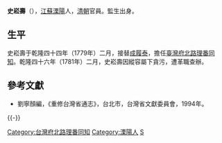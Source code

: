 '''史崧壽'''（{{bd|？||？||}}），[[江蘇|江蘇]][[溧陽|溧陽]]人，[[清朝|清朝]]官員。監生出身。

== 生平 ==
史崧壽于乾隆四十四年（1779年）二月，接替[[成履泰|成履泰]]，擔任[[臺灣府北路理番同知|臺灣府北路理番同知]]。乾隆四十六年（1781年）二月，史崧壽因縱容屬下貪污，遭革職查辦。

==參考文獻==
*劉寧顏編，《重修台灣省通志》，台北市，台灣省文獻委員會，1994年。

{{-}}
{{start box}}
{{s-off}}
{{Succession box|[[成履泰|成履泰]]|[[焦長發|焦長發]]|[[臺灣府北路理番同知|臺灣府北路理番同知]]|<small>乾隆四十四年（1779年）上任</small>}}
{{end box}}
{{DEFAULTSORT:Shi史}}
[[Category:台灣府北路理番同知|Category:台灣府北路理番同知]]
[[Category:溧陽人|Category:溧陽人]]
[[Category:史姓|S]]